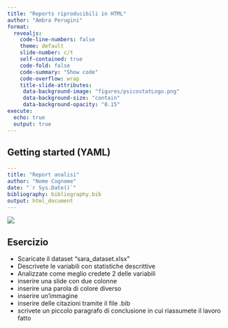 ```yaml
---
title: "Reports riproducibili in HTML"
author: "Ambra Perugini"
format:
  revealjs:
    code-line-numbers: false
    theme: default
    slide-number: c/t
    self-contained: true
    code-fold: false
    code-summary: "Show code"
    code-overflow: wrap
    title-slide-attributes: 
     data-background-image: "figures/psicostatLogo.png"
     data-background-size: "contain"
     data-background-opacity: "0.15"
execute:
  echo: true
  output: true
---
```


## Getting started (YAML)

```yaml
---
title: "Report analisi"
author: "Nome Cognome"
date: "`r Sys.Date()`"
bibliography: bibliography.bib
output: html_document
---
```
![](figures/html.png){fig-align="center"}

## Esercizio {.scrollable}

- Scaricate il dataset "sara_dataset.xlsx"
- Descrivete le variabili con statistiche descrittive
- Analizzate come meglio credete 2 delle variabili
- inserire una slide con due colonne
- inserire una parola di colore diverso
- inserire un'immagine
- inserire delle citazioni tramite il file .bib
- scrivete un piccolo paragrafo di conclusione in cui riassumete il lavoro fatto









